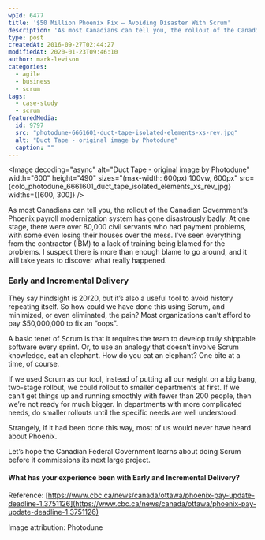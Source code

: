 ```yaml
---
wpId: 6477
title: '$50 Million Phoenix Fix – Avoiding Disaster With Scrum'
description: 'As most Canadians can tell you, the rollout of the Canadian Government''s Phoenix payroll modernization system has gone disastrously badly. At one stage, there were over 80,000 civil servants who had payment problems, with some even losing their houses over the mess. I''ve seen everything from the contractor (IBM) to a lack of training being ...'
type: post
createdAt: 2016-09-27T02:44:27
modifiedAt: 2020-01-23T09:46:10
author: mark-levison
categories:
  - agile
  - business
  - scrum
tags:
  - case-study
  - scrum
featuredMedia:
  id: 9797
  src: "photodune-6661601-duct-tape-isolated-elements-xs-rev.jpg"
  alt: "Duct Tape - original image by Photodune"
  caption: ""
---
```





<Image decoding="async" alt="Duct Tape - original image by Photodune" width="600" height="490" sizes="(max-width: 600px) 100vw, 600px" src={colo_photodune_6661601_duct_tape_isolated_elements_xs_rev_jpg} widths={[600, 300]} />

As most Canadians can tell you, the rollout of the Canadian Government’s Phoenix payroll modernization system has gone disastrously badly. At one stage, there were over 80,000 civil servants who had payment problems, with some even losing their houses over the mess. I’ve seen everything from the contractor (IBM) to a lack of training being blamed for the problems. I suspect there is more than enough blame to go around, and it will take years to discover what really happened.

### Early and Incremental Delivery

They say hindsight is 20/20, but it’s also a useful tool to avoid history repeating itself. So how could we have done this using Scrum, and minimized, or even eliminated, the pain? Most organizations can’t afford to pay $50,000,000 to fix an “oops”.

A basic tenet of Scrum is that it requires the team to develop truly shippable software every sprint. Or, to use an analogy that doesn’t involve Scrum knowledge, eat an elephant. How do you eat an elephant? One bite at a time, of course.

If we used Scrum as our tool, instead of putting all our weight on a big bang, two-stage rollout, we could rollout to smaller departments at first. If we can’t get things up and running smoothly with fewer than 200 people, then we’re not ready for much bigger. In departments with more complicated needs, do smaller rollouts until the specific needs are well understood.

Strangely, if it had been done this way, most of us would never have heard about Phoenix.

Let’s hope the Canadian Federal Government learns about doing Scrum before it commissions its next large project.

#### What has your experience been with Early and Incremental Delivery?

Reference: [https://www.cbc.ca/news/canada/ottawa/phoenix-pay-update-deadline-1.3751126](https://www.cbc.ca/news/canada/ottawa/phoenix-pay-update-deadline-1.3751126)

Image attribution: Photodune